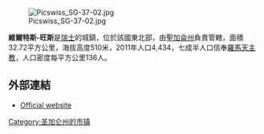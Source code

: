 [[Image:Picswiss_SG-37-02.jpg|right]]

'''維爾特斯-旺斯'''是[[瑞士|瑞士]]的城鎮，位於該國東北部，由[[聖加侖州|聖加侖州]]負責管轄，面積32.72平方公里，海拔高度510米，2011年人口4,434，七成半人口信奉[[羅馬天主教|羅馬天主教]]，人口密度每平方公里136人。

==外部連結==
* [http://www.vilters-wangs.ch Official website] {{de icon}}

{{Switzerland-geo-stub}}
[[Category:圣加仑州的市镇|Category:圣加仑州的市镇]]